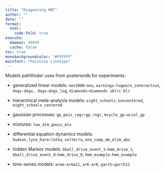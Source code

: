 ```yaml
---
title: "Diagnosing HMC"
author: ""
date: ""
format:
  html:
    code-fold: true
execute: 
  daemon: 99999
  cache: false
toc: true
monobackgroundcolor: "#FFFFFF"
mainfont: "Palatino Linotype"
---
```


Models pathfinder uses from posteriordb for experiments:

- generalized linear models: `nes2000−nes`, `earnings−logearn_interaction`, `dogs-dogs, dogs−dogs_log`, `diamonds−diamonds sblrc-blr`

- hierarchical meta-analysis models: `eight_schools_noncentered`, `eight_schools_centered`

- gaussian processes: `gp_pois_regr−gp_regr`, `mcycle_gp−accel_gp`

- mixtures: `low_dim_gauss_mix`

- differential equation dynamics models: `hudson_lynx_hare−lotka_volterra`, `one_comp_mm_elim_abs`

- hidden Markov models: `bball_drive_event_1−hmm_drive_1`, `bball_drive_event_0−hmm_drive_0`, `hmm_example-hmm_example`

- time-series models: `arma−arma11`, `arK-arK`, `garch−garch11`
